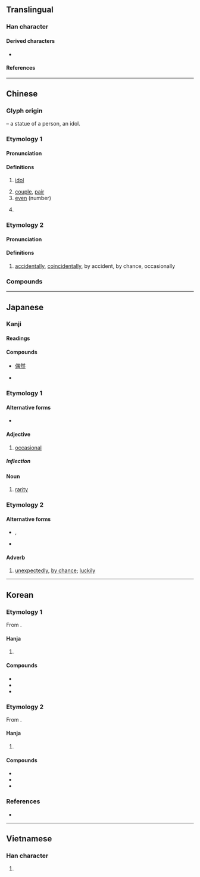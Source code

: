 {{also|耦}}
{{character info}}

==Translingual==

===Han character===
{{Han char|rn=9|rad=人|as=09|sn=11|four=26227|canj=OWLB|ids=⿰亻禺}}

====Derived characters====
* {{l|mul|[[𠽀]], [[𢠉]], [[𣼱]], [[𦸲]], [[𢠙]]}}

====References====
{{Han ref|kx=0112.010|dkj=00899|dj=0238.090|hdz=10190.030|uh=5076}}

----

==Chinese==
{{zh-forms}}

===Glyph origin===
{{Han etym}}
{{Han compound|人|alt1=亻|t1=person|禺|ls=psc|c1=s|c2=p}} – a statue of a person, an idol.

===Etymology 1===

====Pronunciation====
{{zh-pron
|m=ǒu
|m-s=ngou3
|ma=
|c=ngau5
|h=pfs=ngiéu
|mn=qz:gió/tw,xm,zz:ngó͘
|w=3ngeu
|mc=1
|oc=y,1
|cat=n,a
}}

====Definitions====
{{zh-hanzi}}

# [[idol]]
#: {{zh-x|偶像|idol}}
#: {{zh-x|穿 @8{bā} 號 球衣 的 那 個 運動員 是 我 的 偶像！|The athlete wearing no. 8 is my idol!}}
# [[couple]], [[pair]]
# [[even]] (number)
#: {{zh-x|偶數|even number}}
# {{lb|zh|slang|cute-sounding}} {{zh-alt-form|我|[[I]]}}

===Etymology 2===

====Pronunciation====
{{zh-pron
|m=ǒu
|ma=
|c=ngau5
|mc=2
|oc=n,2
|cat=adv
}}

====Definitions====
{{zh-hanzi}}

# [[accidentally]], [[coincidentally]], by accident, by chance, occasionally
#: {{zh-x|偶爾|occasionally}}
#: {{zh-x|偶然|occasionally, accidentally}}

===Compounds===
{{zh-der|偶然論|喪偶|佳偶天成|偶影|匹偶|偶數|偶成|偶得|偶人|偶爾|偶感|偶然性|偶語|偶而|偶蹄目|偶合|偶作|偶句對|偶視|怨偶|仇偶|分隸偶存|不偶|偶拾|土偶桃梗|奇偶|力偶|布偶|偶鰭|偶戲人|偶像|對偶|不偶世|偶一為之|土木偶人|大玩偶|偶書|土偶|偶族|嘉偶天成|偶戲|偶方|偶發|佳偶|偶然|偶函數|偶或|偶性|未偶|杖頭木偶|百年佳偶|木偶影片|無獨有偶|玩偶|木偶|提偶|排偶|擇偶|相人偶|熱電偶|木偶人|求偶|流落不偶|木偶戲|提線木偶|齊大非偶|鬱堙不偶|陶偶|鐵線木偶|配偶家族|配偶|奇偶性}}
----

==Japanese==

===Kanji===
{{ja-kanji|grade=c|rs=人09}}

====Readings====
{{ja-readings
|goon=ぐ
|kanon=ごう
|kanyoon=ぐう
|kun=たぐい-, たまたま-
}}

====Compounds====
{{top3}}
* [[偶然]]
{{mid3}}
* {{ja-r|配偶者|gloss=[[spouse]]|はいぐうしゃ}}
{{mid3}}
{{bottom}}

===Etymology 1===
{{ja-kanjitab|たま|yomi=k}}

====Alternative forms====
* {{l|ja|適}}

====Adjective====
{{ja-adj|infl=な|たま}}

# [[occasional]]

=====Inflection=====
{{ja-na|たま}}

====Noun====
{{ja-noun|たま}}

# [[rarity]]

===Etymology 2===
{{ja-kanjitab|たまたま|yomi=k}}

====Alternative forms====
* {{l|ja|偶偶}}, {{l|ja|偶々}}
* {{l|ja|適}}

====Adverb====
{{ja-pos|adverb|たまたま}}

# [[unexpectedly]], [[by chance]]; [[luckily]]

----

==Korean==

===Etymology 1===
From {{der|ko|ltc|-}} {{ltc-l|偶|id=1|idol; pair}}. {{hanja-sinjeung|우|wu}}

====Hanja====
{{ko-hanja-search}}
{{ko-hanja|짝|우}}

# {{hanja form of|우|[[idol]]; [[pair]]}}

====Compounds====
{{der-top3|Compounds}}
* {{ko-l|우상|偶像}}
* {{ko-l|대우|對偶}}
* {{ko-l|배우자|配偶者}}
{{der-bottom}}

===Etymology 2===
From {{der|ko|ltc|-}} {{ltc-l|偶|id=2|by chance}}.

====Hanja====
{{ko-hanja|마침|우}}

# {{hanja form of|우|[[by chance]]}}

====Compounds====
{{der-top3|Compounds}}
* {{ko-l|우연|偶然}}
* {{ko-l|우발|偶發}}
* {{ko-l|우이|偶爾}}
{{der-bottom}}

===References===
* {{R:hanjadoc|436}}

----

==Vietnamese==

===Han character===
{{vi-readings|reading=[[ngẫu]], [[ngẩu]], [[ngậu]]|rs=人09}}

# {{rfdef|vi|sort=人09}}